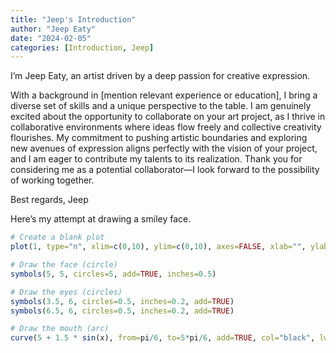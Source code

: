 ```yaml
---
title: "Jeep's Introduction"
author: "Jeep Eaty"
date: "2024-02-05"
categories: [Introduction, Jeep]
---
```


I'm Jeep Eaty, an artist driven by a deep passion for creative expression.

With a background in \[mention relevant experience or education\], I bring a diverse set of skills and a unique perspective to the table. I am genuinely excited about the opportunity to collaborate on your art project, as I thrive in collaborative environments where ideas flow freely and collective creativity flourishes. My commitment to pushing artistic boundaries and exploring new avenues of expression aligns perfectly with the vision of your project, and I am eager to contribute my talents to its realization. Thank you for considering me as a potential collaborator---I look forward to the possibility of working together.

Best regards, Jeep

Here's my attempt at drawing a smiley face.

```r
# Create a blank plot
plot(1, type="n", xlim=c(0,10), ylim=c(0,10), axes=FALSE, xlab="", ylab="", main="Smiley Face")

# Draw the face (circle)
symbols(5, 5, circles=5, add=TRUE, inches=0.5)

# Draw the eyes (circles)
symbols(3.5, 6, circles=0.5, inches=0.2, add=TRUE)
symbols(6.5, 6, circles=0.5, inches=0.2, add=TRUE)

# Draw the mouth (arc)
curve(5 + 1.5 * sin(x), from=pi/6, to=5*pi/6, add=TRUE, col="black", lwd=2)

```
